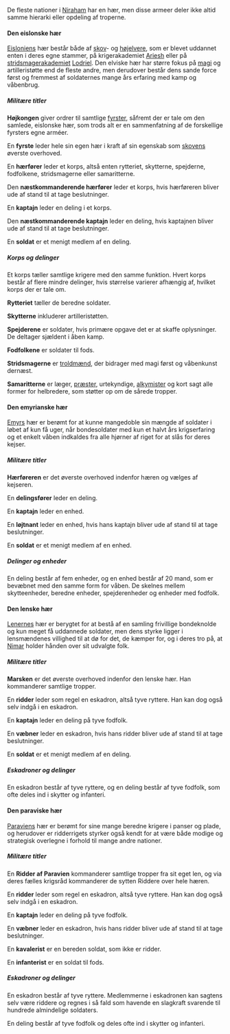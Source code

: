 {{title:Nirahams hære}}
{{author:Laura Holmegaard}}
{{timestamp:2011-01-23T13:03:59Z}}
{{copyright:Nirahams hære}}
De fleste nationer i [[Niraham]] har en hær, men disse armeer deler ikke altid samme hierarki eller opdeling af troperne.

====Den eislonske hær====
[[Eislonien|Eisloniens]] hær består både af [[skovelver|skov]]- og [[højelver|højelvere]], som er blevet uddannet enten i deres egne stammer, på krigerakademiet [[Ariesh]] eller på [[stridsmager]]akademiet [[Lodriel]]. Den elviske hær har større fokus på [[magi]] og artilleristøtte end de fleste andre, men derudover består dens sande force først og fremmest af soldaternes mange års erfaring med kamp og våbenbrug.

=====Militære titler=====
'''Højkongen''' giver ordrer til samtlige [[fyrste|fyrster]], såfremt der er tale om den samlede, eislonske hær, som trods alt er en sammenfatning af de forskellige fyrsters egne arméer.

En '''fyrste''' leder hele sin egen hær i kraft af sin egenskab som [[skov|skovens]]  øverste overhoved.

En '''hærfører''' leder et korps, altså enten rytteriet, skytterne, spejderne, fodfolkene, stridsmagerne eller samaritterne.

Den '''næstkommanderende hærfører''' leder et korps, hvis hærføreren bliver ude af stand til at tage beslutninger.

En '''kaptajn''' leder en deling i et korps.

Den '''næstkommanderende kaptajn''' leder en deling, hvis kaptajnen bliver ude af stand til at tage beslutninger.

En '''soldat''' er et menigt medlem af en deling.

=====Korps og delinger=====
Et korps tæller samtlige krigere med den samme funktion. Hvert korps består af flere mindre delinger, hvis størrelse varierer afhængig af, hvilket korps der er tale om.

'''Rytteriet''' tæller de beredne soldater.

'''Skytterne''' inkluderer artilleristøtten.

'''Spejderene''' er soldater, hvis primære opgave det er at skaffe oplysninger. De deltager sjældent i åben kamp.

'''Fodfolkene''' er soldater til fods.

'''Stridsmagerne''' er [[troldmand|troldmænd]], der bidrager med magi først og våbenkunst dernæst.

'''Samaritterne''' er læger, [[præst|præster]], urtekyndige, [[alkymist|alkymister]] og kort sagt alle former for helbredere, som støtter op om de sårede tropper.

====Den emyrianske hær====
[[Emyr|Emyrs]] hær er berømt for at kunne mangedoble sin mængde af soldater i løbet af kun få uger, når bondesoldater med kun et halvt års krigserfaring og et enkelt våben indkaldes fra alle hjørner af riget for at slås for deres kejser.

=====Militære titler=====
'''Hærføreren''' er det øverste overhoved indenfor hæren og vælges af kejseren.

En '''delingsfører''' leder en deling.

En '''kaptajn''' leder en enhed.

En '''løjtnant''' leder en enhed, hvis hans kaptajn bliver ude af stand til at tage beslutninger.

En '''soldat''' er et menigt medlem af en enhed.

=====Delinger og enheder=====
En deling består af fem enheder, og en enhed består af 20 mand, som er bevæbnet med den samme form for våben. De skelnes mellem skytteenheder, beredne enheder, spejderenheder og enheder med fodfolk.

====Den lenske hær====
[[Lenerne|Lenernes]] hær er berygtet for at bestå af en samling frivillige bondeknolde og kun meget få uddannede soldater, men dens styrke ligger i lensmændenes villighed til at dø for det, de kæmper for, og i deres tro på, at [[Nimar]] holder hånden over sit udvalgte folk.

=====Militære titler=====
'''Marsken''' er det øverste overhoved indenfor den lenske hær. Han kommanderer samtlige tropper.

En '''ridder''' leder som regel en eskadron, altså tyve ryttere. Han kan dog også selv indgå i en eskadron.

En '''kaptajn''' leder en deling på tyve fodfolk.

En '''væbner''' leder en eskadron, hvis hans ridder bliver ude af stand til at tage beslutninger.

En '''soldat''' er et menigt medlem af en deling.

=====Eskadroner og delinger=====
En eskadron består af tyve ryttere, og en deling består af tyve fodfolk, som ofte deles ind i skytter og infanteri.

====Den paraviske hær====
[[Paravien|Paraviens]] hær er berømt for sine mange beredne krigere i panser og plade, og herudover er ridderrigets styrker også kendt for at være både modige og strategisk overlegne i forhold til mange andre nationer.

=====Militære titler=====
En '''Ridder af Paravien''' kommanderer samtlige tropper fra sit eget len, og via deres fælles krigsråd kommanderer de sytten Riddere over hele hæren.

En '''ridder''' leder som regel en eskadron, altså tyve ryttere. Han kan dog også selv indgå i en eskadron.

En '''kaptajn''' leder en deling på tyve fodfolk.

En '''væbner''' leder en eskadron, hvis hans ridder bliver ude af stand til at tage beslutninger.

En '''kavalerist''' er en bereden soldat, som ikke er ridder.

En '''infanterist''' er en soldat til fods.

=====Eskadroner og delinger=====
En eskadron består af tyve ryttere. Medlemmerne i eskadronen kan sagtens selv være riddere og regnes i så fald som havende en slagkraft svarende til hundrede almindelige soldaters.

En deling består af tyve fodfolk og deles ofte ind i skytter og infanteri.